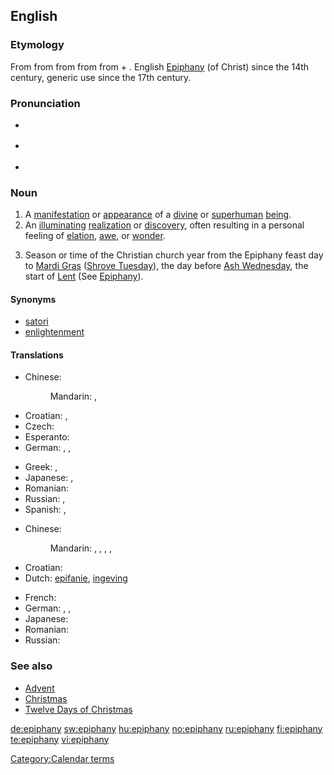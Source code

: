 {{was wotd|2008|March|22}}
{{also|Epiphany}}
==English==

===Etymology===
From {{etyl|fro|en}} {{term|epiphanie|lang=fro}} from {{etyl|LL.}} {{term|epiphania|lang=la}} from {{etyl|grc|en}} {{term|ἐπιφάνεια||manifestation, striking appearance|tr=epiphaneia|lang=grc|sc=polytonic}} from {{term|ἐπιφαίνω||I appear, display|tr=epiphainō|lang=grc|sc=polytonic}} from {{term|ἐπί||upon|tr=epi|lang=grc|sc=polytonic}} + {{term|φαίνω||I shine, appear|tr=phainō|lang=grc|sc=polytonic}}. English [[Epiphany]] (of Christ) since the 14th century, generic use since the 17th century.

===Pronunciation===
* {{a|RP}} {{IPA|/ɪˈpɪf.ə.ni/|/ɛˈpɪf.ə.ni/}}
* {{a|US}} {{IPA|/ɪˈpɪf.ə.ni/|/əˈpɪf.ə.ni/}}
* {{audio|en-us-epiphany.ogg|Audio (US)}}

===Noun===
{{en-noun|epiphanies}}

# A [[manifestation]] or [[appearance]] of a [[divine]] or [[superhuman]] [[being]].
# An [[illuminating]] [[realization]] or [[discovery]], often resulting in a personal feeling of [[elation]], [[awe]], or [[wonder]].
# {{Christianity}} Season or time of the Christian church year from the Epiphany feast day to [[Mardi Gras]] ([[Shrove Tuesday]]), the day before [[Ash Wednesday]], the start of [[Lent]] (See [[Epiphany]]).

====Synonyms====
* [[satori]]
* [[enlightenment]]

====Translations====
{{trans-top|manifestation or appearance of a divine or superhuman being}}
* Chinese:
*: Mandarin: {{t|zh|主顯節|sc=Hani}}, {{t|zh|主显节|tr=Zhǔxiǎnjié|sc=Hani}}
* Croatian: {{t-|hr|epifanija|f|alt=epifànija}}, {{t-|hr|bogojavljenje|n|alt=bogojávljēnje}}
* Czech: {{t-|cs|zjevení|n}}
* Esperanto: {{t-|eo|epifanio|xs=Esperanto}}
* German: {{t|de|Erscheinung|f}}, {{t+|de|Offenbarung|f}}, {{t|de|Manifestation|f}}
{{trans-mid}}
* Greek: {{t|el|επιφάνεια|tr=epifáneia|sc=Grek}}, {{t|el|θεοφάνεια|tr=theofáneia|sc=Grek}}
* Japanese: {{t|ja|エピファニー|tr=Epifanī|sc=Jpan}}, {{t|ja|公現祭|tr=こうげんさい, Kōgensai|sc=Jpan}}
* Romanian: {{t-|ro|epifanie|n}}
* Russian: {{t|ru|явление|n|tr=javlénije|sc=Cyrl}}, {{t|ru|богоявление|f|tr=bogojavlénije|sc=Cyrl}}
* Spanish: {{t+|es|epifanía|f}}, {{t+|es|manifestación|f}}
{{trans-bottom}}

{{trans-top|illuminating realization or discovery}}
* Chinese:
*: Mandarin: {{t|zh|頓悟|sc=Hani}}, {{t|zh|顿悟|tr=dùnwù|sc=Hani}}, {{t|zh|洞察|tr=dòngchá|sc=Hani}}, {{t|zh|領悟|sc=Hani}}, {{t|zh|领悟|tr=lǐngwù|sc=Hani}}
* Croatian: {{t-|hr|epifanija|f|alt=epifànija}}
* Dutch: [[epifanie]], [[ingeving]] {{n}}
{{trans-mid}}
* French: {{t+|fr|illumination}}
* German: {{t|de|Erleuchtung|f}}, {{t|de|Heureka-Moment|m}}, {{t-|de|Aha-Erlebnis|n}}
* Japanese: {{t|ja|洞察|tr=どうさつ, dōsatsu|sc=Jpan}}
* Romanian: {{t-|ro|epifanie|n}}
* Russian: {{t+|ru|прозрение|n|tr=prozrénije|sc=Cyrl}}
{{trans-bottom}}

===See also===
* [[Advent]]
* [[Christmas]]
* [[Twelve Days of Christmas]]

[[Category:Calendar terms]]

[[de:epiphany]]
[[sw:epiphany]]
[[hu:epiphany]]
[[no:epiphany]]
[[ru:epiphany]]
[[fi:epiphany]]
[[te:epiphany]]
[[vi:epiphany]]